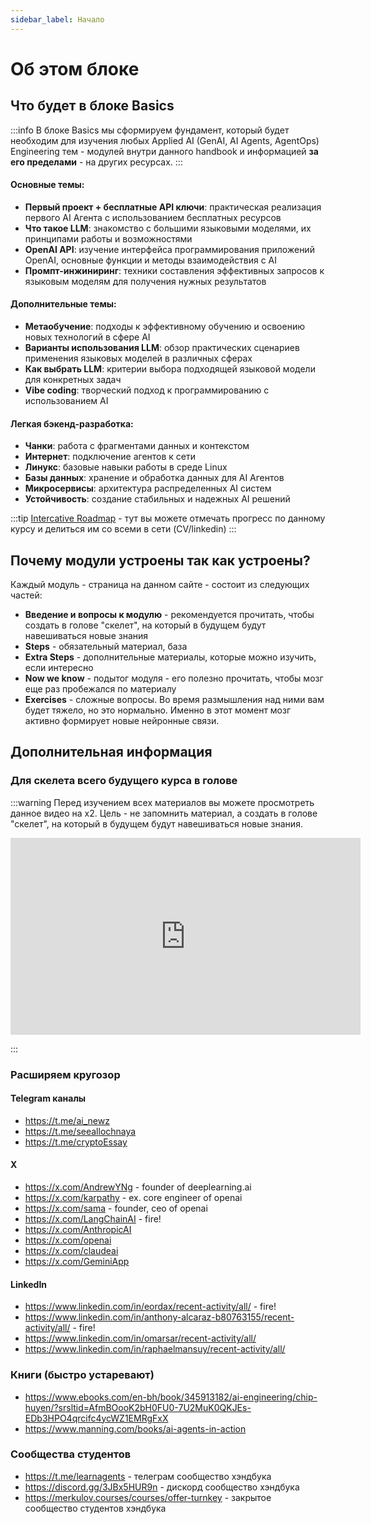 ```yaml
---
sidebar_label: Начало
---
```


# Об этом блоке

## Что будет в блоке Basics

:::info
В блоке Basics мы сформируем фундамент, который будет необходим для изучения любых Applied AI  (GenAI, AI Agents, AgentOps) Engineering тем - модулей внутри данного handbook и информацией **за его пределами** - на других ресурсах.
:::

#### Основные темы:

- **Первый проект + бесплатные API ключи**: практическая реализация первого AI Агента с использованием бесплатных ресурсов
- **Что такое LLM**: знакомство с большими языковыми моделями, их принципами работы и возможностями
- **OpenAI API**: изучение интерфейса программирования приложений OpenAI, основные функции и методы взаимодействия с AI
- **Промпт-инжиниринг**: техники составления эффективных запросов к языковым моделям для получения нужных результатов

#### Дополнительные темы:
- **Метаобучение**: подходы к эффективному обучению и освоению новых технологий в сфере AI
- **Варианты использования LLM**: обзор практических сценариев применения языковых моделей в различных сферах
- **Как выбрать LLM**: критерии выбора подходящей языковой модели для конкретных задач
- **Vibe coding**: творческий подход к программированию с использованием AI

#### Легкая бэкенд-разработка:
- **Чанки**: работа с фрагментами данных и контекстом
- **Интернет**: подключение агентов к сети
- **Линукс**: базовые навыки работы в среде Linux
- **Базы данных**: хранение и обработка данных для AI Агентов
- **Микросервисы**: архитектура распределенных AI систем
- **Устойчивость**: создание стабильных и надежных AI решений

:::tip
[Intercative Roadmap](https://roadmap.sh/r/ai-agents-2025-roadmap) - тут вы можете отмечать прогресс по данному курсу и делиться им со всеми в сети (CV/linkedin)
:::

## Почему модули устроены так как устроены?

Каждый модуль - страница на данном сайте - состоит из следующих частей:

- **Введение и вопросы к модулю** - рекомендуется прочитать, чтобы создать в голове "скелет", на который в будущем будут навешиваться новые знания
- **Steps** - обязательный материал, база
- **Extra Steps** - дополнительные материалы, которые можно изучить, если интересно
- **Now we know** - подытог модуля - его полезно прочитать, чтобы мозг еще раз пробежался по материалу
- **Exercises** - сложные вопросы. Во время размышления над ними вам будет тяжело, но это нормально. Именно в этот момент мозг активно формирует новые нейронные связи.

## Дополнительная информация

### Для скелета всего будущего курса в голове

:::warning
Перед изучением всех материалов вы можете просмотреть данное видео на х2. Цель - не запомнить материал, а создать в голове "скелет", на который в будущем будут навешиваться новые знания.

<iframe width="560" height="315" src="https://www.youtube.com/embed/qU3fmidNbJE?si=voyQvRGkOguGsvnJ" title="YouTube video player" frameborder="0" allow="accelerometer; autoplay; clipboard-write; encrypted-media; gyroscope; picture-in-picture; web-share" referrerpolicy="strict-origin-when-cross-origin" allowfullscreen></iframe>

:::

### Расширяем кругозор

#### Telegram каналы

- https://t.me/ai_newz
- https://t.me/seeallochnaya
- https://t.me/cryptoEssay

#### X

- https://x.com/AndrewYNg - founder of deeplearning.ai
- https://x.com/karpathy - ex. core engineer of openai
- https://x.com/sama - founder, ceo of openai
- https://x.com/LangChainAI - fire!
- https://x.com/AnthropicAI
- https://x.com/openai
- https://x.com/claudeai
- https://x.com/GeminiApp

#### LinkedIn

- https://www.linkedin.com/in/eordax/recent-activity/all/ - fire!
- https://www.linkedin.com/in/anthony-alcaraz-b80763155/recent-activity/all/ - fire!
- https://www.linkedin.com/in/omarsar/recent-activity/all/
- https://www.linkedin.com/in/raphaelmansuy/recent-activity/all/

### Книги (быстро устаревают)

- https://www.ebooks.com/en-bh/book/345913182/ai-engineering/chip-huyen/?srsltid=AfmBOooK2bH0FU0-7U2MuK0QKJEs-EDb3HPO4qrcifc4ycWZ1EMRgFxX
- https://www.manning.com/books/ai-agents-in-action

### Cообщества студентов

- https://t.me/learnagents - телеграм сообщество хэндбука
- https://discord.gg/3JBx5HUR9n - дискорд сообщество хэндбука
- https://merkulov.courses/courses/offer-turnkey - закрытое сообщество студентов хэндбука






